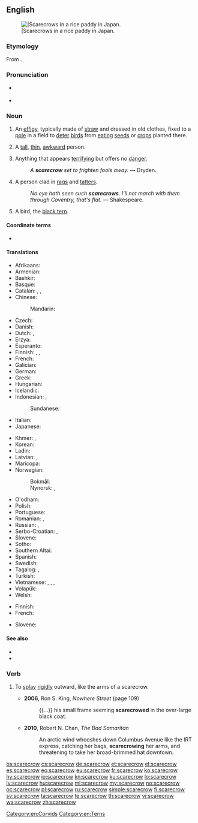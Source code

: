 ==English==
{{wikipedia}}
[[Image:Kakashi2.jpg|thumb||Scarecrows in a rice paddy in Japan.]]

===Etymology===
From {{compound|scare|crow|lang=en}}.

===Pronunciation===
* {{a|RP}} {{IPA|/ˈskɛə.krəʊ/|lang=en}}
* {{a|US}} {{IPA|/ˈskeər.kroʊ/|lang=en}}

===Noun===
{{en-noun}}

# An [[effigy]], typically made of [[straw]] and dressed in old clothes, fixed to a [[pole]] in a field to [[deter]] [[bird]]s from [[eating]] [[seed]]s or [[crop]]s planted there.
# {{label|en|figuratively|pejorative}} A [[tall]], [[thin]], [[awkward]] person.
# {{label|en|figurative}} Anything that appears [[terrifying]] but offers no [[danger]].
#: ''A '''scarecrow''' set to frighten fools away.'' &mdash; Dryden.
# A person clad in [[rag]]s and [[tatter]]s.
#: ''No eye hath seen such '''scarecrows'''. I'll not march with them through Coventry, that's flat.'' &mdash; Shakespeare.
# {{label|en|UK|dialect}} A bird, the [[black tern]].

==== Coordinate terms ====
*{{l|en|straw man}}

====Translations====
{{trans-top|an effigy made to scare the birds away}}
* Afrikaans: {{t|af|voëlverskrikker}}
* Armenian: {{t|hy|խրտվիլակ}}
* Bashkir: {{t|ba|ҡарасҡы|sc=Cyrl}}
* Basque: {{t+|eu|txorimalo}}
* Catalan: {{t|ca|espantall|m}}, {{t|ca|babarota|f}}, {{t|ca|espantaocells|m}}
* Chinese:
*: Mandarin: {{t+|cmn|稻草人|tr=dàocǎorén|sc=Hani}}
* Czech: {{t|cs|strašák|m}}
* Danish: {{t+|da|fugleskræmsel|n}}
* Dutch: {{t+|nl|vogelverschrikker|m}}, {{qualifier|dialectal}} {{t|nl|vogelschrik|m}}
* Erzya: {{t|myv|тандавкс}}
* Esperanto: {{t|eo|birdotimigilo}}
* Finnish: {{t+|fi|variksenpelätin}}, {{t+|fi|variksenpelätti}}, {{t+|fi|linnunpelätin}}
* French: {{t+|fr|épouvantail|m}}
* Galician: {{t|gl|espantallo|m}}
* German: {{t+|de|Vogelscheuche|f}}
* Greek: {{t+|el|σκιάχτρο|n}}
* Hungarian: {{t+|hu|madárijesztő}}
* Icelandic: {{t|is|fuglahræða}}
* Indonesian: {{t+|id|orang-orangan}}, {{t|id|penakut burung}}
*: Sundanese: {{t|su|bebegig}}
* Italian: {{t+|it|spaventapasseri|m}}
* Japanese: {{t|ja|かかし|tr=kakashi}}
{{trans-mid}}
* Khmer: {{t|km|ចំឡោង|tr=cɑmlaoŋ|sc=Khmr}}, {{t|km|តាដុង|tr=taa doŋ|sc=Khmr}}
* Korean: {{t+|ko|허수아비|sc=Hang}}
* Ladin: {{t|lld|spantedl|m}}
* Latvian: {{t|lv|biedēklis|m}}, {{t|lv|putnu}} {{t|lv|biedēklis|m}}
* Maricopa: {{t|mrc|chiyer thʼer}}
* Norwegian:
*: Bokmål: {{t+|nb|fugleskremsel|n}}
*: Nynorsk: {{t|nn|fugleskremsel|n}}, {{t|nn|fugleskremsle|f}}
* O'odham: {{t|ood|vaṣai gakidagĭ odham}}
* Polish: {{t+|pl|strach na wróble|m}}
* Portuguese: {{t+|pt|espantalho}}
* Romanian: {{t+|ro|sperietoare|f}}, {{t+|ro|momâie|f}}
* Russian: {{t+|ru|пу́гало|n}}, {{t+|ru|чу́чело|n}}
* Serbo-Croatian: {{t+|sh|strašilo|n}}, {{t+|sh|plašilo|n}}
* Slovene: {{t+|sl|ptičje strašilo|n}}
* Sotho: {{t|st|setshosa}}
* Southern Altai: {{t|alt|ӱркӱткиш|tr=ürkütkiş}}
* Spanish: {{t+|es|espantapájaros|m}}
* Swedish: {{t+|sv|fågelskrämma|c}}
* Tagalog: {{t|tl|alay-ay}}, {{t|tl|balyan}}
* Turkish: {{t+|tr|korkuluk}}
* Vietnamese: {{t+|vi|bù nhìn}}, {{t+|vi|bồ nhìn}}, {{t|vi|bẹo chim}}, {{t|vi|mặt mả}}
* Volapük: {{t+|vo|bödiplafükian}}
* Welsh: {{t|cy|bwgan brain|m}}
{{trans-bottom}}

{{trans-top|tall, thin, awkward person}}
* Finnish: {{t+|fi|variksenpelätin}}
* French: {{t+|fr|épouvantail|m}}
{{trans-mid}}
* Slovene: {{t|sl|strašilo|n}}
{{trans-bottom}}

====See also====
* {{l|en|bird-scarer}}
* {{l|en|scarer}}

===Verb===
{{en-verb}}

# {{label|en|transitive}} To [[splay]] [[rigid]]ly outward, like the arms of a scarecrow.
#* '''2006''', Ron S. King, ''Nowhere Street'' (page 109)
#*: {{...}} his small frame seeming '''scarecrowed''' in the over-large black coat.
#* '''2010''', Robert N. Chan, ''The Bad Samaritan''
#*: An arctic wind whooshes down Columbus Avenue like the IRT express, catching her bags, '''scarecrowing''' her arms, and threatening to take her broad-brimmed hat downtown.

[[Category:en:Corvids]]
[[Category:en:Terns]]

[[bs:scarecrow]]
[[cs:scarecrow]]
[[de:scarecrow]]
[[et:scarecrow]]
[[el:scarecrow]]
[[es:scarecrow]]
[[eo:scarecrow]]
[[eu:scarecrow]]
[[fr:scarecrow]]
[[ko:scarecrow]]
[[hy:scarecrow]]
[[io:scarecrow]]
[[kn:scarecrow]]
[[ku:scarecrow]]
[[lo:scarecrow]]
[[lv:scarecrow]]
[[hu:scarecrow]]
[[ml:scarecrow]]
[[my:scarecrow]]
[[no:scarecrow]]
[[oc:scarecrow]]
[[pl:scarecrow]]
[[ru:scarecrow]]
[[simple:scarecrow]]
[[fi:scarecrow]]
[[sv:scarecrow]]
[[ta:scarecrow]]
[[te:scarecrow]]
[[th:scarecrow]]
[[vi:scarecrow]]
[[wa:scarecrow]]
[[zh:scarecrow]]
